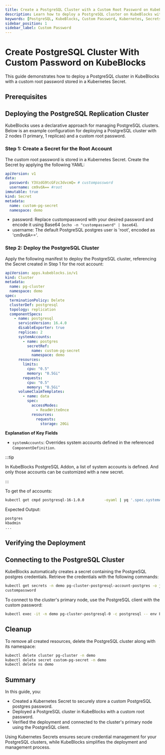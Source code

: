 ```yaml
---
title: Create a PostgreSQL Cluster with a Custom Root Password on KubeBlocks
description: Learn how to deploy a PostgreSQL cluster on KubeBlocks with a custom root password securely configured using Kubernetes Secrets.
keywords: [PostgreSQL, KubeBlocks, Custom Password, Kubernetes, Secrets]
sidebar_position: 1
sidebar_label: Custom Password
---
```


# Create PostgreSQL Cluster With Custom Password on KubeBlocks

This guide demonstrates how to deploy a PostgreSQL cluster in KubeBlocks with a custom root password stored in a Kubernetes Secret.

## Prerequisites


<Prerequisites />

## Deploying the PostgreSQL Replication Cluster

KubeBlocks uses a declarative approach for managing PostgreSQL clusters. Below is an example configuration for deploying a PostgreSQL cluster with 2 nodes (1 primary, 1 replicas) and a custom root password.

### Step 1: Create a Secret for the Root Account

The custom root password is stored in a Kubernetes Secret. Create the Secret by applying the following YAML:

```yaml
apiVersion: v1
data:
  password: Y3VzdG9tcGFzc3dvcmQ= # custompassword
  username: cm9vdA== #root
immutable: true
kind: Secret
metadata:
  name: custom-pg-secret
  namespace: demo
```
- password: Replace custompassword with your desired password and encode it using Base64 (`echo -n "custompassword" | base64`).
- username: The default PostgreSQL postgres user is 'root', encoded as 'cm9vdA=='.


### Step 2: Deploy the PostgreSQL Cluster

Apply the following manifest to deploy the PostgreSQL cluster, referencing the Secret created in Step 1 for the root account:
```yaml
apiVersion: apps.kubeblocks.io/v1
kind: Cluster
metadata:
  name: pg-cluster
  namespace: demo
spec:
  terminationPolicy: Delete
  clusterDef: postgresql
  topology: replication
  componentSpecs:
    - name: postgresql
      serviceVersion: 16.4.0
      disableExporter: true
      replicas: 2
      systemAccounts:
        - name: postgres
          secretRef:
            name: custom-pg-secret
            namespace: demo
      resources:
        limits:
          cpu: "0.5"
          memory: "0.5Gi"
        requests:
          cpu: "0.5"
          memory: "0.5Gi"
      volumeClaimTemplates:
        - name: data
          spec:
            accessModes:
              - ReadWriteOnce
            resources:
              requests:
                storage: 20Gi
```
**Explanation of Key Fields**
- `systemAccounts`: Overrides system accounts defined in the referenced `ComponentDefinition`.


:::tip

In KubeBlocks PostgreSQL Addon, a list of system accounts is defined. And only those accounts can be customized with a new secret.

:::

To get the of accounts:
```bash
kubectl get cmpd postgresql-16-1.0.0         -oyaml | yq '.spec.systemAccounts[].name'
```

Expected Output:
```bash
postgres
kbadmin
...
```

## Verifying the Deployment


<VerifyPGCluster />

## Connecting to the PostgreSQL Cluster

KubeBlocks automatically creates a secret containing the PostgreSQL postgres credentials. Retrieve the credentials with the following commands:

```bash
kubectl get secrets -n demo pg-cluster-postgresql-account-postgres -o jsonpath='{.data.password}' | base64 -d
custompassword
```

To connect to the cluster's primary node, use the PostgreSQL client with the custom password:
```bash
kubectl exec -it -n demo pg-cluster-postgresql-0 -c postgresql -- env PGUSER=postgres PGPASSWORD=custompassword psql
```


## Cleanup
To remove all created resources, delete the PostgreSQL cluster along with its namespace:

```bash
kubectl delete cluster pg-cluster -n demo
kubectl delete secret custom-pg-secret -n demo
kubectl delete ns demo
```

## Summary
In this guide, you:
- Created a Kubernetes Secret to securely store a custom PostgreSQL postgres password.
- Deployed a PostgreSQL cluster in KubeBlocks with a custom root password.
- Verified the deployment and connected to the cluster's primary node using the PostgreSQL client.

Using Kubernetes Secrets ensures secure credential management for your PostgreSQL clusters, while KubeBlocks simplifies the deployment and management process.